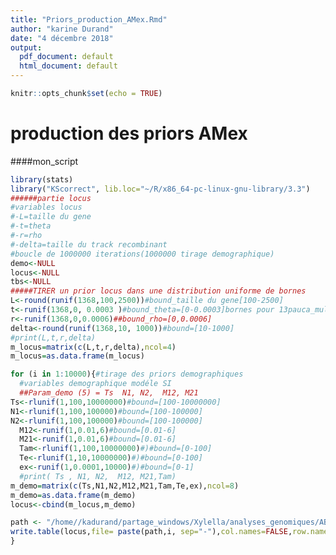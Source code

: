 ```yaml
---
title: "Priors_production_AMex.Rmd"
author: "karine Durand"
date: "4 décembre 2018"
output:
  pdf_document: default
  html_document: default
---
```


```r
knitr::opts_chunk$set(echo = TRUE)
```

# production des priors AMex

####mon_script
```r
library(stats)
library("KScorrect", lib.loc="~/R/x86_64-pc-linux-gnu-library/3.3")
######partie locus 
#variables locus
#-L=taille du gene
#-t=theta
#-r=rho
#-delta=taille du track recombinant
#boucle de 1000000 iterations(1000000 tirage demographique)
demo<-NULL
locus<-NULL
tbs<-NULL
#####TIRER un prior locus dans une distribution uniforme de bornes 
L<-round(runif(1368,100,2500))#bound_taille du gene[100-2500]
t<-runif(1368,0, 0.0003 )#bound_theta=[0-0.0003]bornes pour 13pauca_multiplex
r<-runif(1368,0,0.0006)##bound_rho=[0,0.0006]
delta<-round(runif(1368,10, 1000))#bound=[10-1000]
#print(L,t,r,delta)
m_locus=matrix(c(L,t,r,delta),ncol=4)
m_locus=as.data.frame(m_locus)

for (i in 1:10000){#tirage des priors demographiques
  #variables demographique modéle SI
  ##Param_demo (5) = Ts  N1, N2,  M12, M21
Ts<-rlunif(1,100,10000000)#bound=[100-10000000]
N1<-rlunif(1,100,100000)#bound=[100-100000]
N2<-rlunif(1,100,100000)#bound=[100-100000]
  M12<-runif(1,0.01,6)#bound=[0.01-6]
  M21<-runif(1,0.01,6)#bound=[0.01-6]
  Tam<-rlunif(1,100,10000000)#)#bound=[0-100]
  Te<-rlunif(1,10,10000000)#)#bound=[0-100]
  ex<-runif(1,0.0001,10000)#)#bound=[0-1]
  #print( Ts , N1, N2,  M12, M21,Tam)
m_demo=matrix(c(Ts,N1,N2,M12,M21,Tam,Te,ex),ncol=8)
m_demo=as.data.frame(m_demo)
locus<-cbind(m_locus,m_demo)

path <- "/home//kadurand/partage_windows/Xylella/analyses_genomiques/ABC/fastSimBac_linux/Priors_AMex_10000/locus" 
write.table(locus,file= paste(path,i, sep="-"),col.names=FALSE,row.names =FALSE)
}
```

